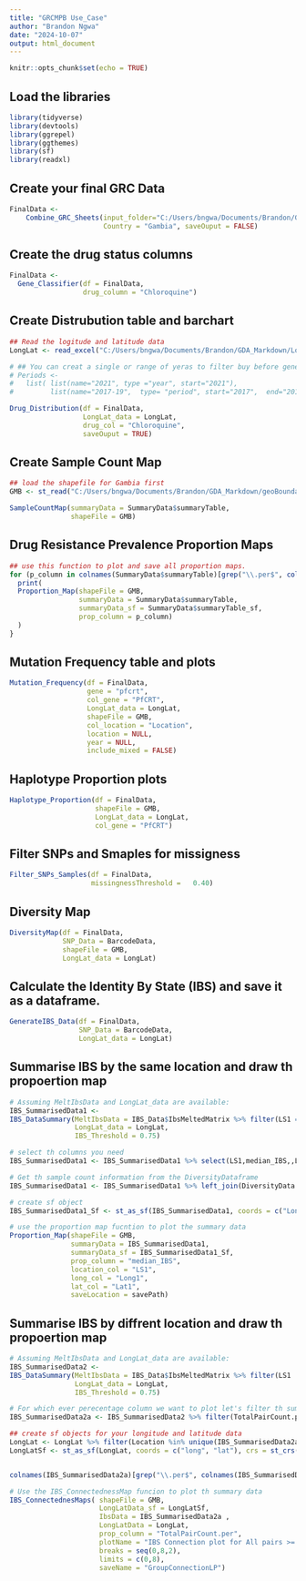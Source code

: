 ```yaml
---
title: "GRCMPB Use_Case"
author: "Brandon Ngwa"
date: "2024-10-07"
output: html_document
---
```


```r
knitr::opts_chunk$set(echo = TRUE)
```


## Load the libraries
```r

library(tidyverse)
library(devtools)
library(ggrepel)
library(ggthemes)
library(sf)
library(readxl)

```


## Create your final GRC Data 
```r

FinalData <-
    Combine_GRC_Sheets(input_folder="C:/Users/bngwa/Documents/Brandon/GDA_Markdown/All_GRC_Reads_Gambia",
                       Country = "Gambia", saveOuput = FALSE)
```


## Create the drug status columns
```r

FinalData <-
  Gene_Classifier(df = FinalData, 
                  drug_column = "Chloroquine")
```


## Create Distrubution table and barchart 
```r

## Read the logitude and latitude data
LongLat <- read_excel("C:/Users/bngwa/Documents/Brandon/GDA_Markdown/LongLat_data.xlsx")

# ## You can creat a single or range of yeras to filter buy before generating the plots
# Periods <-
#   list( list(name="2021", type ="year", start="2021"), 
#         list(name="2017-19",  type= "period", start="2017",  end="2019") )

Drug_Distribution(df = FinalData, 
                  LongLat_data = LongLat, 
                  drug_col = "Chloroquine",
                  saveOuput = TRUE)
```


## Create Sample Count Map
```r
## load the shapefile for Gambia first
GMB <- st_read("C:/Users/bngwa/Documents/Brandon/GDA_Markdown/geoBoundaries-GMB-ADM3-all/geoBoundaries-GMB-ADM3-all/geoBoundaries-GMB-ADM3_simplified.shp")

SampleCountMap(summaryData = SummaryData$summaryTable,
               shapeFile = GMB)

```


## Drug Resistance Prevalence Proportion Maps
```r

## use this function to plot and save all proportion maps.
for (p_column in colnames(SummaryData$summaryTable)[grep("\\.per$", colnames(SummaryData$summaryTable))]) {
  print(
  Proportion_Map(shapeFile = GMB,
                 summaryData = SummaryData$summaryTable,
                 summaryData_sf = SummaryData$summaryTable_sf,
                 prop_column = p_column)
  )
}
```


## Mutation Frequency table and plots 
```r

Mutation_Frequency(df = FinalData, 
                   gene = "pfcrt", 
                   col_gene = "PfCRT", 
                   LongLat_data = LongLat,
                   shapeFile = GMB,
                   col_location = "Location", 
                   location = NULL,
                   year = NULL, 
                   include_mixed = FALSE) 

```


## Haplotype Proportion plots
```r

Haplotype_Proportion(df = FinalData, 
                     shapeFile = GMB, 
                     LongLat_data = LongLat,
                     col_gene = "PfCRT")
```


## Filter SNPs and Smaples for missigness
```r

Filter_SNPs_Samples(df = FinalData, 
                    missingnessThreshold =   0.40)

```


## Diversity Map
```r
DiversityMap(df = FinalData, 
             SNP_Data = BarcodeData, 
             shapeFile = GMB, 
             LongLat_data = LongLat)
```


## Calculate the Identity By State (IBS) and save it as a dataframe.
```r

GenerateIBS_Data(df = FinalData, 
                 SNP_Data = BarcodeData, 
                 LongLat_data = LongLat)
```
## Summarise IBS by the same location and draw th propoertion map
```r

# Assuming MeltIbsData and LongLat_data are available:
IBS_SummarisedData1 <-
IBS_DataSummary(MeltIbsData = IBS_Data$IbsMeltedMatrix %>% filter(LS1 == LS2),
                LongLat_data = LongLat,
                IBS_Threshold = 0.75) 

# select th columns you need 
IBS_SummarisedData1 <- IBS_SummarisedData1 %>% select(LS1,median_IBS,,Lat1,Long1) %>% mutate(median_IBS = round(median_IBS * 100, 1))

# Get th sample count information from the DiversityDataframe 
IBS_SummarisedData1 <- IBS_SummarisedData1 %>% left_join(DiversityData %>% select(Location, Total), by = c("LS1" = "Location"))

# create sf object 
IBS_SummarisedData1_Sf <- st_as_sf(IBS_SummarisedData1, coords = c("Long1", "Lat1"), crs = st_crs(GMB))

# use the proportion map fucntion to plot the summary data
Proportion_Map(shapeFile = GMB,
               summaryData = IBS_SummarisedData1,
               summaryData_sf = IBS_SummarisedData1_Sf,
               prop_column = "median_IBS",
               location_col = "LS1",
               long_col = "Long1",
               lat_col = "Lat1",
               saveLocation = savePath)

```
## Summarise IBS by diffrent location and draw th propoertion map
```r

# Assuming MeltIbsData and LongLat_data are available:
IBS_SummarisedData2 <-
IBS_DataSummary(MeltIbsData = IBS_Data$IbsMeltedMatrix %>% filter(LS1 != LS2),
                LongLat_data = LongLat,
                IBS_Threshold = 0.75) 

# For which ever perecentage column we want to plot let's filter th summary data for percentage 5 percent and above
IBS_SummarisedData2a <- IBS_SummarisedData2 %>% filter(TotalPairCount.per >= 1)

## create sf objects for your longitude and latitude data
LongLat <- LongLat %>% filter(Location %in% unique(IBS_SummarisedData2a$LS1))
LongLatSf <- st_as_sf(LongLat, coords = c("long", "lat"), crs = st_crs(GMB))


colnames(IBS_SummarisedData2a)[grep("\\.per$", colnames(IBS_SummarisedData2a))]

# Use the IBS_ConnectednessMap funcion to plot th summary data
IBS_ConnectednesMaps( shapeFile = GMB,
                      LongLatData_sf = LongLatSf,
                      IbsData = IBS_SummarisedData2a ,
                      LongLatData = LongLat,
                      prop_column = "TotalPairCount.per",
                      plotName = "IBS Connection plot for All pairs >= 0.75",
                      breaks = seq(0,8,2),
                      limits = c(0,8),
                      saveName = "GroupConnectionLP")

```

